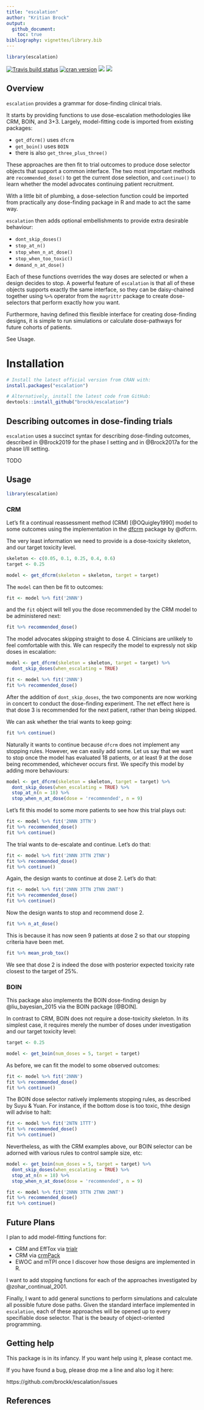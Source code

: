 ```yaml
---
title: "escalation"
author: "Kritian Brock"
output: 
  github_document:
    toc: true
bibliography: vignettes/library.bib
---
```


<!-- README.md is generated from README.Rmd. Please edit that file -->

```r
library(escalation)
```


<!-- badges: start -->
[![Travis build status](https://travis-ci.org/brockk/escalation.svg?branch=master)](https://travis-ci.org/brockk/escalation)
[![cran
version](http://www.r-pkg.org/badges/version/escalation)](https://cran.r-project.org/package=escalation)
![](https://cranlogs.r-pkg.org/badges/escalation)
![](https://cranlogs.r-pkg.org/badges/grand-total/escalation)
<!-- badges: end -->


## Overview
`escalation` provides a grammar for dose-finding clinical trials.

It starts by providing functions to use dose-escalation methodologies like CRM, BOIN, and 3+3.
Largely, model-fitting code is imported from existing packages:

* `get_dfcrm()` uses `dfcrm`
* `get_boin()` uses `BOIN`
* there is also `get_three_plus_three()`

These approaches are then fit to trial outcomes to produce dose selector objects that support a common interface.
The two most important methods are `recommended_dose()` to get the current dose selection, and `continue()` to learn whether the model advocates continuing patient recruitment.

With a little bit of plumbing, a dose-selection function could be imported from practically any dose-finding package in R and made to act the same way.

`escalation` then adds optional embellishments to provide extra desirable behaviour:

* `dont_skip_doses()`
* `stop_at_n()`
* `stop_when_n_at_dose()`
* `stop_when_too_toxic()`
* `demand_n_at_dose()`

Each of these functions overrides the way doses are selected or when a design decides to stop.
A powerful feature of `escalation` is that all of these objects supports exactly the same interface, so they can be daisy-chained together using `%>%` operator from the `magrittr` package to create dose-selectors that perform exactly how you want.

Furthermore, having defined this flexible interface for creating dose-finding designs, it is simple to run simulations or calculate dose-pathways for future cohorts of patients.

See Usage.


# Installation
```r
# Install the latest official version from CRAN with:
install.packages("escalation")

# Alternatively, install the latest code from GitHub:
devtools::install_github("brockk/escalation")
```


## Describing outcomes in dose-finding trials
`escalation` uses a succinct syntax for describing dose-finding outcomes, described in @Brock2019 for the phase I setting and in @Brock2017a for the phase I/II setting.

TODO


## Usage

```r
library(escalation)
```


### CRM
Let's fit a continual reassessment method (CRM) [@OQuigley1990] model to some outcomes using the implementation in the [dfcrm](https://CRAN.R-project.org/package=dfcrm) package by @dfcrm.

The very least information we need to provide is a dose-toxicity skeleton, and our target toxicity level.

```r
skeleton <- c(0.05, 0.1, 0.25, 0.4, 0.6)
target <- 0.25

model <- get_dfcrm(skeleton = skeleton, target = target)
```

The `model` can then be fit to outcomes:

```r
fit <- model %>% fit('2NNN')
```

and the `fit` object will tell you the dose recommended by the CRM model to be administered next:

```r
fit %>% recommended_dose()
```

The model advocates skipping straight to dose 4.
Clinicians are unlikely to feel comfortable with this.
We can respecify the model to expressly not skip doses in escalation:

```r
model <- get_dfcrm(skeleton = skeleton, target = target) %>% 
  dont_skip_doses(when_escalating = TRUE)

fit <- model %>% fit('2NNN')
fit %>% recommended_dose()
```

After the addition of `dont_skip_doses`, the two components are now working in concert to conduct the dose-finding experiment.
The net effect here is that dose 3 is recommended for the next patient, rather than being skipped.

We can ask whether the trial wants to keep going:
```r
fit %>% continue()
```

Naturally it wants to continue because `dfcrm` does not implement any stopping rules.
However, we can easily add some.
Let us say that we want to stop once the model has evaluated 18 patients, or at least 9 at the dose being recommended, whichever occurs first.
We specify this model by adding more behaviours:

```r
model <- get_dfcrm(skeleton = skeleton, target = target) %>% 
  dont_skip_doses(when_escalating = TRUE) %>% 
  stop_at_n(n = 18) %>% 
  stop_when_n_at_dose(dose = 'recommended', n = 9)
```

Let's fit this model to some more patients to see how this trial plays out:
```r
fit <- model %>% fit('2NNN 3TTN')
fit %>% recommended_dose()
fit %>% continue()
```

The trial wants to de-escalate and continue.
Let's do that:
```r
fit <- model %>% fit('2NNN 3TTN 2TNN')
fit %>% recommended_dose()
fit %>% continue()
```

Again, the design wants to continue at dose 2.
Let's do that:
```r
fit <- model %>% fit('2NNN 3TTN 2TNN 2NNT')
fit %>% recommended_dose()
fit %>% continue()
```

Now the design wants to stop and recommend dose 2.

```r
fit %>% n_at_dose()
```

This is because it has now seen 9 patients at dose 2 so that our stopping criteria have been met.

```r
fit %>% mean_prob_tox()
```

We see that dose 2 is indeed the dose with posterior expected toxicity rate closest to the target of 25%.

### BOIN

This package also implements the BOIN dose-finding design by @liu_bayesian_2015 via the BOIN package [@BOIN].

In contrast to CRM, BOIN does not require a dose-toxicity skeleton.
In its simplest case, it requires merely the number of doses under investigation and our target toxicity level:

```r
target <- 0.25

model <- get_boin(num_doses = 5, target = target)
```

As before, we can fit the model to some observed outcomes:
```r
fit <- model %>% fit('2NNN')
fit %>% recommended_dose()
fit %>% continue()
```

The BOIN dose selector natively implements stopping rules, as described by Suyu & Yuan.
For instance, if the bottom dose is too toxic, thhe design will advise to halt:
```r
fit <- model %>% fit('2NTN 1TTT')
fit %>% recommended_dose()
fit %>% continue()
```

Nevertheless, as with the CRM examples above, our BOIN selector can be adorned with various rules to control sample size, etc:
```r
model <- get_boin(num_doses = 5, target = target) %>% 
  dont_skip_doses(when_escalating = TRUE) %>% 
  stop_at_n(n = 18) %>% 
  stop_when_n_at_dose(dose = 'recommended', n = 9)

fit <- model %>% fit('2NNN 3TTN 2TNN 2NNT')
fit %>% recommended_dose()
fit %>% continue()
```


## Future Plans

I plan to add model-fitting functions for:

* CRM and EffTox via [trialr](https://cran.r-project.org/package=trialr)
* CRM via [crmPack](https://cran.r-project.org/package=crmPack)
* EWOC and mTPI once I discover how those designs are implemented in R.

I want to add stopping functions for each of the approaches investigated by @zohar_continual_2001.

Finally, I want to add general sunctions to perform simulations and calculate all possible future dose paths.
Given the standard interface implemented in `escalation`, each of these approaches will be opened up to every specifiable dose selector.
That is the beauty of object-oriented programming.


## Getting help

This package is in its infancy.
If you want help using it, please contact me.

If you have found a bug, please drop me a line and also log it here:

https://github.com/brockk/escalation/issues


## References
